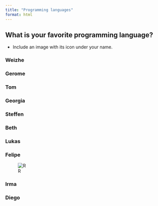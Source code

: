 ```yaml
---
title: "Programming languages"
format: html
---
```


## What is your favorite programming language?
- Include an image with its icon under your name.

### Weizhe

### Gerome 

### Tom

### Georgia

### Steffen

### Beth

### Lukas

### Felipe

![R](elephant.png)

### Irma 

### Diego



